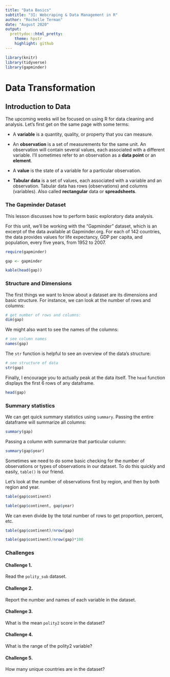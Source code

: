```yaml
---
title: "Data Basics"
subtitle: "3I: Webcraping & Data Management in R"
author: "Rochelle Terman"
date: "August 2020"
output:
  prettydoc::html_pretty:
    theme: hpstr
    highlight: github
---
```


```r
library(knitr)
library(tidyverse)
library(gapminder)
```

# Data Transformation

## Introduction to Data

The upcoming weeks will be focused on using R for data cleaning and analysis. Let's first get on the same page with some terms:

* A **variable** is a quantity, quality, or property that you can measure.

* An **observation** is a set of measurements for the same unit. An observation will contain several values, each associated with a different variable. I’ll sometimes refer to an observation as a **data point** or an **element**.

* A **value** is the state of a variable for a particular observation. 

* **Tabular data** is a set of values, each associated with a variable and an observation. Tabular data has rows (observations)  and columns (variables). Also called **rectangular** data or **spreadsheets**. 

### The Gapminder Dataset

This lesson discusses how to perform basic exploratory data analysis.

For this unit, we'll be working with the "Gapminder" dataset, which is an excerpt of the data available at Gapminder.org. For each of 142 countries, the data provides values for life expectancy, GDP per capita, and population, every five years, from 1952 to 2007.

```r
require(gapminder)

gap <- gapminder

kable(head(gap))
```

### Structure and Dimensions

The first things we want to know about a dataset are its dimensions and basic structure. For instance, we can look at the number of rows and columns: 

```r
# get number of rows and columns:
dim(gap)
```

We might also want to see the names of the columns:

```r
# see column names
names(gap)
```

The `str` function is helpful to see an overview of the data's structure:
```r
# see structure of data
str(gap)
```

Finally, I encourage you to actually peak at the data itself. The `head` function displays the first 6 rows of any dataframe.
```r
head(gap)
```

### Summary statistics 

We can get quick summary statistics using `summary`. Passing the entire dataframe will summarize all columns:
```r
summary(gap)
```

Passing a column with summarize that particular column:
```r
summary(gap$year)
```

Sometimes we need to do some basic checking for the number of observations or types of observations in our dataset. To do this quickly and easily, `table()` is our friend. 

Let's look at the number of observations first by region, and then by both region and year.

```r
table(gap$continent)

table(gap$continent, gap$year)
```

We can even divide by the total number of rows to get proportion, percent, etc.

```r
table(gap$continent)/nrow(gap)

table(gap$continent)/nrow(gap)*100
```

### Challenges

#### Challenge 1. {-}

Read the `polity_sub` dataset.

#### Challenge 2. {-}

Report the number and names of each variable in the dataset.

#### Challenge 3. {-}

What is the mean `polity2` score in the dataset?

#### Challenge 4. {-}

What is the range of the polity2 variable?

#### Challenge 5. {-}

How many unique countries are in the dataset?
